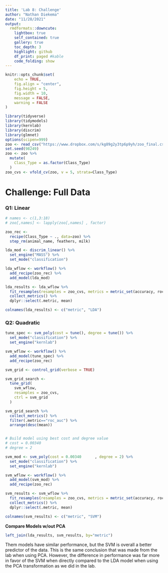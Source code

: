 ---
title: 'Lab 8: Challenge'
author: "Nathan Diekema"
date: "11/28/2021"
output:
  rmdformats::downcute:
    lightbox: true
    self_contained: true
    gallery: true
    toc_depth: 3
    highlight: github
    df_print: paged #kable
    code_folding: show
---

```{r setup, include=FALSE}
knitr::opts_chunk$set(
	echo = TRUE,
	fig.align = "center",
	fig.height = 5,
	fig.width = 10,
	message = FALSE,
	warning = FALSE
)
```


```{r}
library(tidyverse)
library(tidymodels)
library(kernlab)
library(discrim)
library(glmnet)
options(scipen=999)
zoo <- read_csv("https://www.dropbox.com/s/kg89g2y3tp6p9yh/zoo_final.csv?dl=1")
set.seed(98249)
zoo <- zoo %>% 
  mutate(
    Class_Type = as.factor(Class_Type)
  )
zoo_cvs <- vfold_cv(zoo, v = 5, strata=Class_Type)
```



# Challenge: Full Data


### Q1: Linear

```{r}
# names <- c(1,3:18)
# zoo[,names] <- lapply(zoo[,names] , factor)

zoo_rec <-
  recipe(Class_Type ~ ., data=zoo) %>% 
  step_rm(animal_name, feathers, milk)

```


```{r}
lda_mod <- discrim_linear() %>% 
  set_engine("MASS") %>% 
  set_mode("classification")

lda_wflow <- workflow() %>% 
  add_recipe(zoo_rec) %>% 
  add_model(lda_mod)

lda_results <- lda_wflow %>% 
  fit_resamples(resamples = zoo_cvs, metrics = metric_set(accuracy, roc_auc, sensitivity, specificity, precision)) %>% 
  collect_metrics() %>% 
  dplyr::select(.metric, mean)

colnames(lda_results) <- c("metric", "LDA")

```


### Q2: Quadratic

```{r}

tune_spec <- svm_poly(cost = tune(), degree = tune()) %>%
  set_mode("classification") %>%
  set_engine("kernlab")

svm_wflow <- workflow() %>%
  add_model(tune_spec) %>%
  add_recipe(zoo_rec)

svm_grid <- control_grid(verbose = TRUE)

svm_grid_search <-
  tune_grid(
    svm_wflow,
    resamples = zoo_cvs,
    ctrl = svm_grid
  )

svm_grid_search %>% 
  collect_metrics() %>% 
  filter(.metric=="roc_auc") %>% 
  arrange(desc(mean))


# Build model using best cost and degree value
# cost = 0.00340      
# degree = 2

svm_mod <- svm_poly(cost = 0.00340      , degree = 2) %>%
  set_mode("classification") %>%
  set_engine("kernlab")

svm_wflow <- workflow() %>%
  add_model(svm_mod) %>%
  add_recipe(zoo_rec)

svm_results <- svm_wflow %>% 
  fit_resamples(resamples = zoo_cvs, metrics = metric_set(accuracy, roc_auc, sensitivity, specificity, precision)) %>% 
  collect_metrics() %>% 
  dplyr::select(.metric, mean)

colnames(svm_results) <- c("metric", "SVM")

```

**Compare Models w/out PCA**

```{r}
left_join(lda_results, svm_results, by="metric")
```

Them models have similar performance, but the SVM is overall a better predictor of the data. This is the same conclusion that was made from the lab when using PCA. However, the difference in performance was far more in favor of the SVM when directly compared to the LDA model when using the PCA transformation as we did in the lab.
